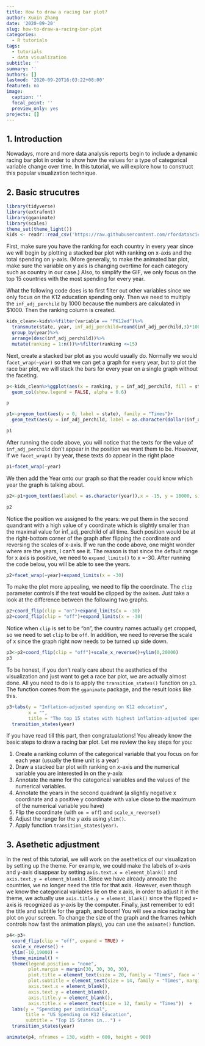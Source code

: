 ```yaml
---
title: How to draw a racing bar plot?
author: Xuxin Zhang
date: '2020-09-20'
slug: how-to-draw-a-racing-bar-plot
categories:
  - R tutorials
tags:
  - tutorials
  - data visualization
subtitle: ''
summary: ''
authors: []
lastmod: '2020-09-20T16:03:22+08:00'
featured: no
image:
  caption: ''
  focal_point: ''
  preview_only: yes
projects: []
---
```

## 1. Introduction

Nowadays, more and more data analysis reports begin to include a dynamic racing bar plot in order to show how the values for a type of categorical variable change over time. In this tutorial, we will explore how to construct this popular visualization technique. 

## 2. Basic strucutres
```r
library(tidyverse)
library(extrafont)
library(gganimate)
library(scales)
theme_set(theme_light())
kids <- readr::read_csv('https://raw.githubusercontent.com/rfordatascience/tidytuesday/master/data/2020/2020-09-15/kids.csv')
```

First, make sure you have the ranking for each country in every year since we will begin by plotting a stacked bar plot with ranking on x-axis and the total spending on y-axis. (More generally, to make the animated bar plot, make sure the variable on y axis is changing overtime for each category such as country in our case.) Also, to simplify the GIF, we only focus on the top 15 countries with the most spending for every year. 

What the following code does is to first filter out other variables since we only focus on the K12 education spending only. Then we need to multiply the `inf_adj_perchild` by 1000 because the numbers are calculated in $1000. Then the ranking column is created. 

```r
kids_clean<-kids%>%filter(variable == "PK12ed")%>%
  transmute(state, year, inf_adj_perchild=round(inf_adj_perchild,3)*1000)%>%
  group_by(year)%>%
  arrange(desc(inf_adj_perchild))%>%
  mutate(ranking = 1:n())%>%filter(ranking <=15)

```

Next, create a stacked bar plot as you would usually do. Normally we would `facet_wrap(~year)` so that we can get a graph for every year, but to plot the race bar plot, we will stack the bars for every year on a single graph without the faceting.

```r
p<-kids_clean%>%ggplot(aes(x = ranking, y = inf_adj_perchild, fill = state))+
  geom_col(show.legend = FALSE, alpha = 0.6)

p

p1<-p+geom_text(aes(y = 0, label = state), family = "Times")+
  geom_text(aes(y = inf_adj_perchild, label = as.character(dollar(inf_adj_perchild))))

p1
```

After running the code above, you will notice that the texts for the value of `inf_adj_perchild` don't appear in the position we want them to be. However, if we `facet_wrap()` by year, these texts do appear in the right place

```r
p1+facet_wrap(~year)
```

We then add the Year onto our graph so that the reader could know which year the graph is talking about. 

```r
p2<-p1+geom_text(aes(label = as.character(year)),x = -15, y = 18000, size = 16, family = "Times")

p2
```

Notice the position we assigned to the years: we put them in the second quandrant with a high value of y coordinate which is slightly smaller than the maximal value for inf_adj_perchild of all time. Such position would be at the right-bottom corner of the graph after flipping the coordinate and reversing the scales of x-axis. If we run the code above, one might wonder where are the years, I can't see it. The reason is that since the default range for x axis is positive, we need to `expand_limits()` to x =-30. After running the code below, you will be able to see the years.

```r
p2+facet_wrap(~year)+expand_limits(x = -30)
```

To make the plot more appealing, we need to flip the coordinate. The `clip` parameter controls if the text would be clipped by the axises. Just take a look at the difference between the following two graphs.
```r

p2+coord_flip(clip = "on")+expand_limits(x = -30)
p2+coord_flip(clip = "off")+expand_limits(x = -30)
```

Notice when `clip` is set to be "on", the country names actually get cropped, so we need to set `clip` to be `off`. In addition, we need to reverse the scale of x since the graph right now needs to be turned up side down. 

```r
p3<-p2+coord_flip(clip = "off")+scale_x_reverse()+ylim(0,20000) 
p3
```
To be honest, if you don't really care about the aesthetics of the visualization and just want to get a race bar plot, we are actually almost done. All you need to do is to apply the `transition_states()` function on `p3`. The function comes from the `gganimate` package, and the result looks like this. 

```r
p3+labs(y = "Inflation-adjusted spending on K12 education",
        x = "",
        title = "The top 15 states with highest inflation-adjusted spending on K12 education in..")+
  transition_states(year)
```
If you have read till this part, then congratualations! You already know the basic steps to draw a racing bar plot. Let me review the key steps for you:

1. Create a ranking column of the categorical variable that you focus on for each year (usually the time unit is a year)
2. Draw a stacked bar plot with ranking on x-axis and the numerical variable you are interested in on the y-axix
3. Annotate the name for the categorical variables and the values of the numerical variables. 
4. Annotate the years in the second quadrant (a slightly negative x coordinate and a positive y coordinate with value close to the maximum of the numerical variable you have)
5. Flip the coordinate (with `on = off`) and `scale_x_reverse()`
6. Adjust the range for the y axis using `ylim()`. 
7. Apply function `transition_states(year)`.

## 3. Asethetic adjustment

In the rest of this tutorial, we will work on the asethetics of our visualization by setting up the theme. For example, we could make the labels of x-axis and y-axis disappear by setting ` axis.text.x = element_blank()` and `axis.text.y = element_blank()`. Since we have already annoate the countries, we no longer need the title for that axis. However, even though we know the categorical variables lie on the x axis, in order to adjust it in the theme, we actually use `axis.title.y = element_blank()` since the flipped x-axis is recognized as y-axis by the computer. Finally, just remember to edit the title and subtitle for the graph, and boom! You will see a nice racing bar plot on your screen. To change the size of the graph and the frames (which controls how fast the animation plays), you can use the `animate()` function.

```r
p4<-p3+
  coord_flip(clip = "off", expand = TRUE) +
  scale_x_reverse() +
  ylim(-10,19000) + 
  theme_minimal() +
  theme(legend.position = "none",
        plot.margin = margin(30, 30, 30, 30),
        plot.title = element_text(size = 20, family = "Times", face = "bold", margin = margin(20,0,5,0)),
        plot.subtitle = element_text(size = 14, family = "Times", margin = margin(0,0,15,0)),
        axis.text.x = element_blank(),
        axis.text.y = element_blank(),
        axis.title.y = element_blank(),
        axis.title.x = element_text(size = 12, family = "Times"))  +
  labs(y = "Spending per individual",
       title = "US Spending on K12 Education",
       subtitle = "Top 15 States in...") +
  transition_states(year)

animate(p4, nframes = 130, width = 600, height = 900)
```

